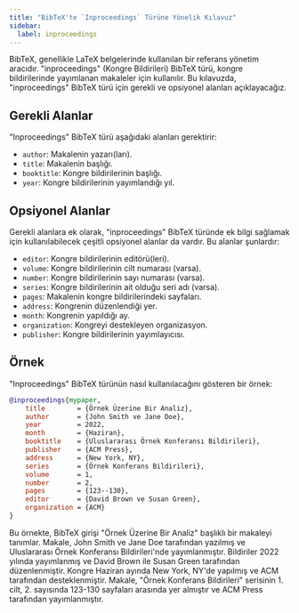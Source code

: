```yaml
---
title: "BibTeX'te `Inproceedings` Türüne Yönelik Kılavuz"
sidebar:
  label: inproceedings
---
```



BibTeX, genellikle LaTeX belgelerinde kullanılan bir referans yönetim aracıdır. "inproceedings" (Kongre Bildirileri) BibTeX türü, kongre bildirilerinde yayımlanan makaleler için kullanılır. Bu kılavuzda, "inproceedings" BibTeX türü için gerekli ve opsiyonel alanları açıklayacağız.

<CiteDrive/>

## Gerekli Alanlar

"Inproceedings" BibTeX türü aşağıdaki alanları gerektirir:

-   `author`: Makalenin yazarı(ları).
-   `title`: Makalenin başlığı.
-   `booktitle`: Kongre bildirilerinin başlığı.
-   `year`: Kongre bildirilerinin yayımlandığı yıl.

## Opsiyonel Alanlar

Gerekli alanlara ek olarak, "inproceedings" BibTeX türünde ek bilgi sağlamak için kullanılabilecek çeşitli opsiyonel alanlar da vardır. Bu alanlar şunlardır:

-   `editor`: Kongre bildirilerinin editörü(leri).
-   `volume`: Kongre bildirilerinin cilt numarası (varsa).
-   `number`: Kongre bildirilerinin sayı numarası (varsa).
-   `series`: Kongre bildirilerinin ait olduğu seri adı (varsa).
-   `pages`: Makalenin kongre bildirilerindeki sayfaları.
-   `address`: Kongrenin düzenlendiği yer.
-   `month`: Kongrenin yapıldığı ay.
-   `organization`: Kongreyi destekleyen organizasyon.
-   `publisher`: Kongre bildirilerinin yayımlayıcısı.

## Örnek

"Inproceedings" BibTeX türünün nasıl kullanılacağını gösteren bir örnek:

```bibtex
@inproceedings{mypaper,
	title        = {Örnek Üzerine Bir Analiz},
	author       = {John Smith ve Jane Doe},
	year         = 2022,
	month        = {Haziran},
	booktitle    = {Uluslararası Örnek Konferansı Bildirileri},
	publisher    = {ACM Press},
	address      = {New York, NY},
	series       = {Örnek Konferans Bildirileri},
	volume       = 1,
	number       = 2,
	pages        = {123--130},
	editor       = {David Brown ve Susan Green},
	organization = {ACM}
}
```

Bu örnekte, BibTeX girişi "Örnek Üzerine Bir Analiz" başlıklı bir makaleyi tanımlar. Makale, John Smith ve Jane Doe tarafından yazılmış ve Uluslararası Örnek Konferansı Bildirileri'nde yayımlanmıştır. Bildiriler 2022 yılında yayımlanmış ve David Brown ile Susan Green tarafından düzenlenmiştir. Kongre Haziran ayında New York, NY'de yapılmış ve ACM tarafından desteklenmiştir. Makale, "Örnek Konferans Bildirileri" serisinin 1. cilt, 2. sayısında 123-130 sayfaları arasında yer almıştır ve ACM Press tarafından yayımlanmıştır.
